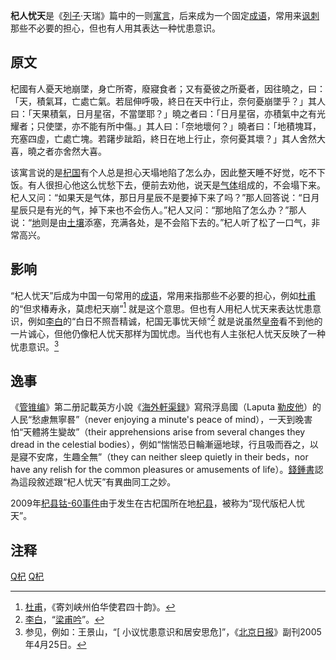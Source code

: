 '''杞人忧天'''是《[[列子|列子]]·天瑞》篇中的一则[[寓言|寓言]]，后来成为一个固定[[成语|成语]]，常用来[[讽刺|讽刺]]那些不必要的担心，但也有人用其表达一种忧患意识。
==原文==
杞國有人憂天地崩墜，身亡所寄，廢寢食者；又有憂彼之所憂者，因往曉之，曰：「天，積氣耳，亡處亡氣。若屈伸呼吸，終日在天中行止，奈何憂崩墜乎？」其人曰：「天果積氣，日月星宿，不當墜耶？」曉之者曰：「日月星宿，亦積氣中之有光耀者；只使墜，亦不能有所中傷。」其人曰：「奈地壞何？」曉者曰：「地積塊耳，充塞四虛，亡處亡塊。若躇步跐蹈，終日在地上行止，奈何憂其壞？」其人舍然大喜，曉之者亦舍然大喜。

该寓言说的是[[杞国|杞国]]有个人总是担心天塌地陷了怎么办，因此整天睡不好觉，吃不下饭。有人很担心他这么忧愁下去，便前去劝他，说天是[[气体|气体]]组成的，不会塌下来。杞人又问：“如果天是气体，那日月星辰不是要掉下来了吗？”那人回答说：“日月星辰只是有光的气，掉下来也不会伤人。”杞人又问：“那地陷了怎么办？”那人说：“[[地|地]]则是由[[土壤|土壤]]添塞，充满各处，是不会陷下去的。”杞人听了松了一口气，非常高兴。

==影响==
“杞人忧天”后成为中国一句常用的[[成语|成语]]，常用来指那些不必要的担心，例如[[杜甫|杜甫]]的“但求椿寿永，莫虑杞天崩”<ref>[[杜甫|杜甫]]，《寄刘峡州伯华使君四十韵》。</ref> 就是这个意思。但也有人用杞人忧天来表达忧患意识，例如[[李白|李白]]的“白日不照吾精诚，杞国无事忧天倾”<ref>[[李白|李白]]，“[[梁甫吟|梁甫吟]]”。</ref> 就是说虽然[[皇帝|皇帝]]看不到他的一片诚心，但他仍像杞人忧天那样为国忧虑。当代也有人主张杞人忧天反映了一种忧患意识。<ref>参见，例如：王景山，“[ 小议忧患意识和居安思危]”，《[[北京日报|北京日报]]》副刊2005年4月25日。</ref>

==逸事==
《[[管锥编|管锥编]]》第二册記載英方小說《[[格列佛遊記|海外軒渠録]]》寫飛浮島國（Laputa [[勒皮他|勒皮他]]）的人民“愁慮無寧晷”（never enjoying a minute's peace of mind），一天到晚害怕“天體將生變故”（their apprehensions arise from several changes they dread in the celestial bodies），例如“惴惴恐日輪漸逼地球，行且吸而吞之，以是寢不安席，生趣全無”（they can neither sleep quietly in their beds，nor have any relish for the common pleasures or amusements of life）。[[錢鍾書|錢鍾書]]認為這段敘述跟“杞人忧天”有異曲同工之妙。

2009年[[杞县钴-60事件|杞县钴-60事件]]由于发生在古杞国所在地[[杞县|杞县]]，被称为“现代版杞人忧天”。
<!--
==近代版本==
{{Wikify |time=2009-08-25T10:24:15+00:00 }}
<ref>[http://www1.nanfangdaily.com.cn/b5/www.nanfangdaily.com.cn/nfjx/200907180013.asp 南方報業網 開封現代版 "杞人憂天" 傳鈷60爆炸 大量居民逃離 2009年7月18日]</ref>在事隔兩千多年之後，2009年7月河南杞縣又因為傳出將發生核爆炸，當地村民帶著一家老小紛紛逃離家園外出避難，整個杞縣猶如空城，後來官方出面否認這項消息，但是直到現在還有不少人擔心確有其事。 

「說下午4點要爆炸了，杞縣現在空城了，人都走完了。」河南杞縣民眾攜家帶眷的往外跑，因為聽說就要發生核爆炸了，民眾形容，一個比一個跑得快，誰都怕被撇在後面跑不掉。也有人說，「沒人了，都跑掉了，奔馬車，拉著煤氣灶、礦泉水和泡麵、箱子都跑了，為啥要逃？害怕啊！怕死啊！」 

這場全縣大逃亡發生在2009年7月6日，當地是蒜頭、辣椒的主要產地，原本用來運農作物的車輛都被當成逃亡工具，整個縣城一下子人全走光。平時搭車到鄭州只要15元人民幣，如今喊價200元，民眾問怎麼那麼貴啊？當然是保命要緊囉！ 

花再多錢都要逃，因為當地有一座用來照射辣椒、蒜頭的放射室在操作的過程中，放射源被辣椒粉壓垮了無法回收，擔心官方隱瞞災情，民眾紛紛上網傳播消息，越傳越嚴重，一下子人心全都慌了，展開大逃亡，直到現在一個多月過去，還有人擔心。杞縣民眾表示，「環保局大封條一貼，就說沒事了，光說沒事沒事，這封條幹嘛貼啊！」目前這個工作間還貼著封條，讓民眾很擔憂，官方趕緊大規模的發手機短訊，再三保證沒問題，只是為時已晚，還是有不少人寢食難安。
-->

==注释==
{{reflist}}

[[Category:成语|Q杞]]
[[Category:寓言|Q杞]]